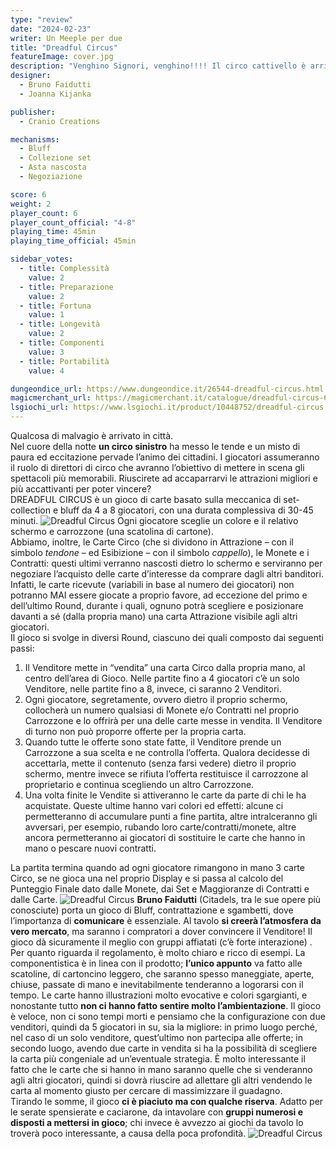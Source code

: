 ```yaml
---
type: "review"
date: "2024-02-23"
writer: Un Meeple per due
title: "Dreadful Circus"
featureImage: cover.jpg
description: "Venghino Signori, venghino!!!! Il circo cattivello è arrivato in città!"
designer:
  - Bruno Faidutti
  - Joanna Kijanka

publisher:
  - Cranio Creations

mechanisms:
  - Bluff
  - Collezione set
  - Asta nascosta
  - Negoziazione

score: 6
weight: 2
player_count: 6
player_count_official: "4-8"
playing_time: 45min
playing_time_official: 45min

sidebar_votes:
  - title: Complessità
    value: 2
  - title: Preparazione
    value: 2
  - title: Fortuna
    value: 1
  - title: Longevità
    value: 2
  - title: Componenti
    value: 3
  - title: Portabilità
    value: 4

dungeondice_url: https://www.dungeondice.it/26544-dreadful-circus.html
magicmerchant_url: https://magicmerchant.it/catalogue/dreadful-circus-61080/
lsgiochi_url: https://www.lsgiochi.it/product/10448752/dreadful-circus
---
```


<Setting>
  Qualcosa di malvagio è arrivato in città.<br />
  Nel cuore della notte <strong>un circo sinistro</strong> ha messo le tende e un misto di paura ed eccitazione pervade l’animo dei cittadini. I giocatori assumeranno il ruolo di direttori di circo che avranno l’obiettivo di mettere in scena gli spettacoli più memorabili. Riuscirete ad accaparrarvi le attrazioni migliori e più accattivanti per poter vincere?<br />
  DREADFUL CIRCUS è un gioco di carte basato sulla meccanica di set-collection e bluff da 4 a 8 giocatori, con una durata complessiva di 30-45 minuti.
</Setting>

<img src="./game1.jpg" alt="Dreadful Circus" />

<Rules>
  Ogni giocatore sceglie un colore e il relativo schermo e carrozzone (una scatolina di cartone). <br />
  Abbiamo, inoltre, le Carte Circo (che si dividono in Attrazione – con il simbolo <em>tendone</em> – ed Esibizione – con il simbolo <em>cappello</em>), le Monete e i Contratti: questi ultimi verranno nascosti dietro lo schermo e serviranno per negoziare l’acquisto delle carte d’interesse da comprare dagli altri banditori. Infatti, le carte ricevute (variabili in base al numero dei giocatori) non potranno MAI essere giocate a proprio favore, ad eccezione del primo e dell’ultimo Round, durante i quali, ognuno potrà scegliere e posizionare davanti a sé (dalla propria mano) una carta Attrazione visibile agli altri giocatori.<br />
  Il gioco si svolge in diversi Round, ciascuno dei quali composto dai seguenti passi:<br />
  <ol>
    <li>
      Il Venditore mette in “vendita” una carta Circo dalla propria mano, al centro dell’area di Gioco. Nelle partite fino a 4 giocatori c’è un solo Venditore, nelle partite fino a 8, invece, ci saranno 2 Venditori.</li>
    <li>
      Ogni giocatore, segretamente, ovvero dietro il proprio schermo, collocherà un numero qualsiasi di Monete e/o Contratti nel proprio Carrozzone e lo offrirà per una delle carte messe in vendita. Il Venditore di turno non può proporre offerte per la propria carta.</li>
    <li>
      Quando tutte le offerte sono state fatte, il Venditore prende un Carrozzone a sua scelta e ne controlla l’offerta. Qualora decidesse di accettarla, mette il contenuto (senza farsi vedere) dietro il proprio schermo, mentre invece se rifiuta l’offerta restituisce il carrozzone al proprietario e continua scegliendo un altro Carrozzone.</li>
    <li>
      Una volta finite le Vendite si attiveranno le carte da parte di chi le ha acquistate. Queste ultime hanno vari colori ed effetti: alcune ci permetteranno di accumulare punti a fine partita, altre intralceranno gli avversari, per esempio, rubando loro carte/contratti/monete, altre ancora permetteranno ai giocatori di sostituire le carte che hanno in mano o pescare nuovi contratti.</li>
  </ol>
  La partita termina quando ad ogni giocatore rimangono in mano 3 carte Circo, se ne gioca una nel proprio Display e si passa al calcolo del Punteggio Finale dato dalle Monete, dai Set e Maggioranze di Contratti e dalle Carte.
</Rules>

<img src="./game2.jpg" alt="Dreadful Circus" />

<Feedback>
  <strong>Bruno Faidutti</strong> (<Link to='/reviews/citadels/'>Citadels</Link>, tra le sue opere più conosciute) porta un gioco di Bluff, contrattazione e sgambetti, dove l’importanza di <strong>comunicare</strong> è essenziale. Al tavolo <strong>si creerà l’atmosfera da vero mercato</strong>, ma saranno i compratori a dover convincere il Venditore! Il gioco dà sicuramente il meglio con gruppi affiatati (c’è forte interazione) .<br />
  Per quanto riguarda il regolamento, è molto chiaro e ricco di esempi. La componentistica è in linea con il prodotto; <strong>l’unico appunto</strong> va fatto alle scatoline, di cartoncino leggero, che saranno spesso maneggiate, aperte, chiuse, passate di mano e inevitabilmente tenderanno a logorarsi con il tempo. Le carte hanno illustrazioni molto evocative e colori sgargianti, e nonostante tutto <strong>non ci hanno fatto sentire molto l’ambientazione</strong>. Il gioco è veloce, non ci sono tempi morti e pensiamo che la configurazione con due venditori, quindi da 5 giocatori  in su, sia la migliore: in primo luogo perché, nel caso di un solo venditore, quest’ultimo non partecipa alle offerte; in secondo luogo, avendo due carte in vendita si ha la possibilità di scegliere la carta più congeniale ad un’eventuale strategia. È molto interessante il fatto che le carte che si hanno in mano saranno quelle che si venderanno agli altri giocatori, quindi si dovrà riuscire ad allettare gli altri vendendo le carta al momento giusto per cercare di massimizzare il guadagno. <br />
  Tirando le somme, il gioco <strong>ci è piaciuto ma con qualche riserva</strong>. Adatto per le serate spensierate e caciarone, da intavolare con <strong>gruppi numerosi e disposti a mettersi in gioco</strong>; chi invece è avvezzo ai giochi da tavolo lo troverà poco interessante, a causa della poca profondità.
</Feedback>

<img src="./game3.jpg" alt="Dreadful Circus" />

